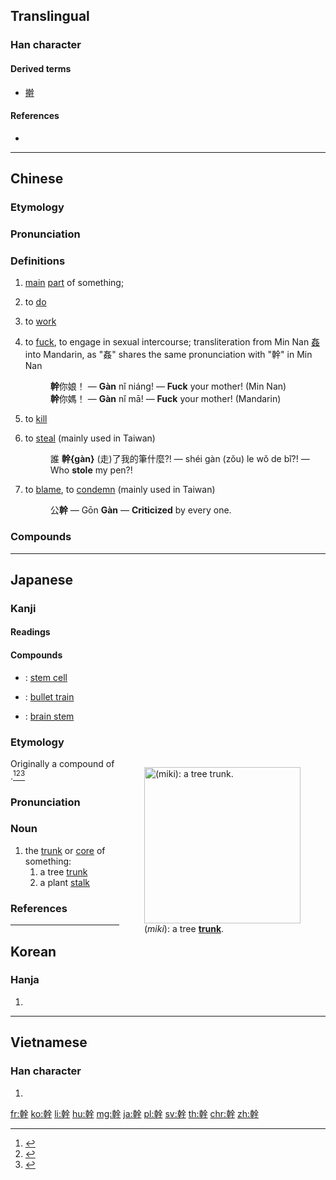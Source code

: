 {{also|干|榦}}
==Translingual==

===Han character===
{{Han char|rn=51|rad=干|as=10|sn=13|four=48441|canj=JJOMJ|ids=⿰𠦝⿱𠆢干}}

====Derived terms====
* [[擀]]

====References====
* {{Han ref|kx=0341.090|dkj=09183|dj=0650.010|hdz=10409.090|uh=5E79|ud=24185|bh=B746|bd=46918}}

----

==Chinese==
{{zh-forms|s=干}}

===Etymology===
{{Han compound|倝|干|c1=s|c2=p|ls=psc}}

===Pronunciation===
{{zh-pron
|m=gàn
|c=gon3
|md=gáng/guāng
|md_note=gáng - literary; guāng - colloquial
|mn=kàn
|w=2koe
|cat=n
}}

===Definitions===
{{zh-hanzi}}

# [[main]] [[part]] of something;
#: {{zh-usex|樹'''幹{gàn}'''|[[trunk]] of a plant}}
#: {{zh-usex|軀'''幹{gàn}'''|[[body]] of animals}}
#: {{zh-usex|'''幹{gàn}'''道|[[main road]]; [[high street]]}}
# to [[do]]
#: {{zh-usex|你 在 '''幹{gàn}''' 什麼？|What are you '''doing'''?}}
# to [[work]]
#: {{zh-usex|幹活|to work}}
#: {{zh-usex|你 是 '''幹{gàn}''' 什麼 的？|What is your '''job'''?}}
# {{lb|zh|vulgar}} to [[fuck]], to engage in sexual intercourse; transliteration from Min Nan [[姦]] into Mandarin, as "姦" shares the same pronunciation with "幹" in Min Nan
#: '''幹'''你娘！ ― '''Gàn''' nǐ niáng! ― '''Fuck''' your mother! (Min Nan)
#: '''幹'''你媽！ ― '''Gàn''' nǐ mā! ― '''Fuck''' your mother! (Mandarin)
# {{lb|zh|vulgar}} to [[kill]]
#: {{zh-usex|'''幹{gàn}'''掉他！|'''Kill''' him!}}
# {{lb|zh|vulgar}} to [[steal]] (mainly used in Taiwan)
#: 誰 '''幹{gàn}''' (走)了我的筆什麼?! ― shéi gàn (zǒu) le wǒ de bǐ?! ― Who '''stole''' my pen?!
# {{lb|zh|vulgar}} to [[blame]], to [[condemn]] (mainly used in Taiwan)
#: 公'''幹''' ― Gōn '''Gàn''' ― '''Criticized''' by every one.

===Compounds===
{{der3
|{{zh-l|幹不來|cannot do it}}
|{{zh-l|幹不了|cannot do it}}
|{{zh-l|幹部|cadre}}
|{{zh-l|幹部學校}}, {{zh-l|幹校|cadre school}}
|{{zh-l|幹才|ability}}
|{{zh-l|幹道|main road}}
|{{zh-l|幹得過兒|can be done}}
|{{zh-l|幹掉|to finish, to kill}}
|{{zh-l|幹活|to work}}, {{zh-l|幹活兒}}
|{{zh-l|幹家|household manager}}
|{{zh-l|幹架|to quarrel}}
|{{zh-l|幹將|go-getter}}
|{{zh-l|幹勁}}, {{zh-l|幹勁兒|vigor}}
|{{zh-l|幹警|cadre and police}}
|{{zh-l|幹練|competent}}
|{{zh-l|幹流|trunk stream}}
|{{zh-l|幹路|main road}}
|{{zh-l|幹嘛}}, {{zh-l|幹嗎|why on earth}}
|{{zh-l|幹渠|trunk canal}}
|{{zh-l|幹什麼|do what? why?}}
|{{zh-l|幹事|secretary in charge}}
|{{zh-l|幹頭兒|worth}}
|{{zh-l|幹線|main line}}
|{{zh-l|幹仗|to quarrel}}
|{{zh-l|幹細胞|stem cell}}
|{{zh-l|樹幹|tree trunk}}
}}

----

==Japanese==

===Kanji===
{{ja-kanji|grade=5|rs=十11}}

====Readings====
{{ja-readings
|goon=[[かん]] (kan)
|kanon=[[かん]] (kan)
|kun=[[みき]] (miki), [[から]] (kara)
}}

====Compounds====
{{der-top|Compounds}}
* {{ja-r|幹細胞|かんさいぼう}}: [[stem cell]]
* {{ja-r|新幹線|しんかんせん}}: [[bullet train]]
* {{ja-r|脳幹|のうかん}}: [[brain stem]]
{{der-bottom}}

===Etymology===
<div style="float:right;">
[[Image:Yellow birch trunk.jpg|thumb|250px|{{lang|ja|幹}} (''miki''): a tree '''[[trunk]]'''.]]
</div>
{{ja-kanjitab|みき|yomi=k}}
Originally a compound of {{compound|lang=ja|sort=みき|身|tr1=mi|t1=body|木|tr2=ki|t2=tree}}.<ref name="KDJ">{{R:Kokugo Dai Jiten}}</ref><ref name="DJR">{{R:Daijirin}}</ref><ref name="DJS">{{R:Daijisen}}</ref>

===Pronunciation===
{{ja-pron|yomi=k|みき|acc=1|acc_ref=DJR,NHK|acc2=0|acc2_ref=NHK}}

===Noun===
{{ja-noun|みき}}

# the [[trunk]] or [[core]] of something:
## a tree [[trunk]]
## a plant [[stalk]]

===References===
<references/>

----

==Korean==

===Hanja===
{{ko-hanja|hangeul=[[간]]|rv=gan|mr=kan}}

# {{defn|lang=ko|sort=干10}}

----

==Vietnamese==

===Han character===
{{vi-hantu|cán|rs=干10}}

# {{defn|lang=vi|sort=干10}}

[[fr:幹]]
[[ko:幹]]
[[li:幹]]
[[hu:幹]]
[[mg:幹]]
[[ja:幹]]
[[pl:幹]]
[[sv:幹]]
[[th:幹]]
[[chr:幹]]
[[zh:幹]]